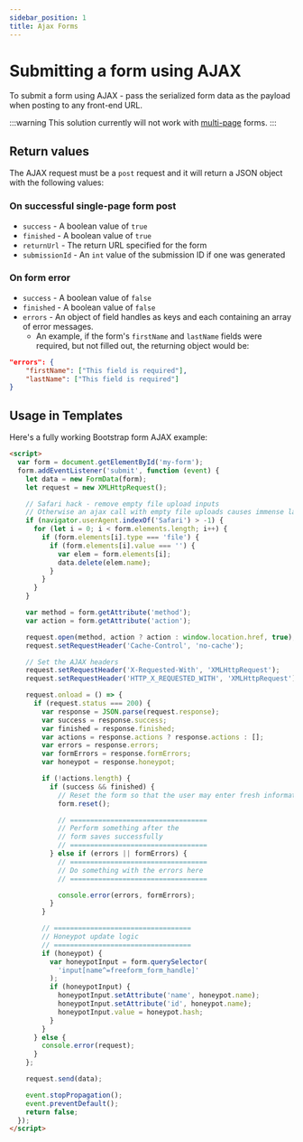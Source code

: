 ```yaml
---
sidebar_position: 1
title: Ajax Forms
---
```


# Submitting a form using AJAX

To submit a form using AJAX - pass the serialized form data as the payload when posting to any front-end URL.

:::warning
This solution currently will not work with [multi-page](../../forms/multi-page-forms) forms.
:::

## Return values

The AJAX request must be a `post` request and it will return a JSON object with the following values:

### On successful single-page form post

- `success` - A boolean value of `true`
- `finished` - A boolean value of `true`
- `returnUrl` - The return URL specified for the form
- `submissionId` - An `int` value of the submission ID if one was generated

### On form error

- `success` - A boolean value of `false`
- `finished` - A boolean value of `false`
- `errors` - An object of field handles as keys and each containing an array of error messages.
  - An example, if the form's `firstName` and `lastName` fields were required, but not filled out, the returning object would be:

```json showLineNumbers
"errors": {
	"firstName": ["This field is required"],
	"lastName": ["This field is required"]
}
```

## Usage in Templates

Here's a fully working Bootstrap form AJAX example:

```html showLineNumbers
<script>
  var form = document.getElementById('my-form');
  form.addEventListener('submit', function (event) {
    let data = new FormData(form);
    let request = new XMLHttpRequest();

    // Safari hack - remove empty file upload inputs
    // Otherwise an ajax call with empty file uploads causes immense lag
    if (navigator.userAgent.indexOf('Safari') > -1) {
      for (let i = 0; i < form.elements.length; i++) {
        if (form.elements[i].type === 'file') {
          if (form.elements[i].value === '') {
            var elem = form.elements[i];
            data.delete(elem.name);
          }
        }
      }
    }

    var method = form.getAttribute('method');
    var action = form.getAttribute('action');

    request.open(method, action ? action : window.location.href, true);
    request.setRequestHeader('Cache-Control', 'no-cache');

    // Set the AJAX headers
    request.setRequestHeader('X-Requested-With', 'XMLHttpRequest');
    request.setRequestHeader('HTTP_X_REQUESTED_WITH', 'XMLHttpRequest');

    request.onload = () => {
      if (request.status === 200) {
        var response = JSON.parse(request.response);
        var success = response.success;
        var finished = response.finished;
        var actions = response.actions ? response.actions : [];
        var errors = response.errors;
        var formErrors = response.formErrors;
        var honeypot = response.honeypot;

        if (!actions.length) {
          if (success && finished) {
            // Reset the form so that the user may enter fresh information
            form.reset();

            // ==================================
            // Perform something after the
            // form saves successfully
            // ==================================
          } else if (errors || formErrors) {
            // ==================================
            // Do something with the errors here
            // ==================================

            console.error(errors, formErrors);
          }
        }

        // ==================================
        // Honeypot update logic
        // ==================================
        if (honeypot) {
          var honeypotInput = form.querySelector(
            'input[name^=freeform_form_handle]'
          );
          if (honeypotInput) {
            honeypotInput.setAttribute('name', honeypot.name);
            honeypotInput.setAttribute('id', honeypot.name);
            honeypotInput.value = honeypot.hash;
          }
        }
      } else {
        console.error(request);
      }
    };

    request.send(data);

    event.stopPropagation();
    event.preventDefault();
    return false;
  });
</script>
```

